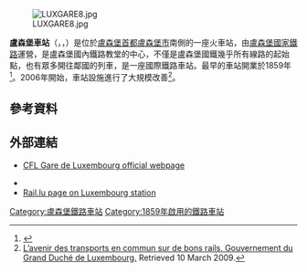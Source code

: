[[File:LUXGARE8.jpg|thumb]]

'''盧森堡車站'''（{{lang-lb|Gare Lëtzebuerg}}，{{lang-fr|Gare de Luxembourg}}，{{lang-de|Bahnhof Luxemburg}}）是位於[[盧森堡|盧森堡]][[首都|首都]][[盧森堡市|盧森堡市]]南側的一座火車站，由[[盧森堡國家鐵路|盧森堡國家鐵路]]運營，是盧森堡國內鐵路教堂的中心，不僅是盧森堡國鐵幾乎所有線路的起始點，也有眾多開往鄰國的列車，是一座國際鐵路車站。最早的車站開業於1859年<ref name="Architectural tour of the railway station district">{{cite web |url=http://www.lcto.lu/pdf/circuit_gare_en.pdf |title=Architectural tour of the railway station district |accessdate=2006-11-19 |date= |year= |month= |format=PDF |publisher=Luxembourg City Tourism Office |archive-date=2008-04-10 |archive-url=https://web.archive.org/web/20080410010838/http://www.lcto.lu/pdf/circuit_gare_en.pdf |dead-url=no }}</ref>。2006年開始，車站設施進行了大規模改善<ref>[http://www.gouvernement.lu/salle_presse/actualite/2009/02-fevrier/17-transport/ L’avenir des transports en commun sur de bons rails. Gouvernement du Grand Duché de Luxembourg.] Retrieved 10 March 2009.</ref>。

== 參考資料 ==
{{Reflist}}

== 外部連結 ==
* {{fr icon}} [https://web.archive.org/web/20130724092142/http://www.cfl.lu/CFLInternet/Espaces/01EspaceVoyageurs/02InfosGare/Luxembourg/GaredeLuxembourg.htm CFL Gare de Luxembourg official webpage]
* {{structurae|id=s0014074|title=Luxembourg Central Station}}
* [http://www.rail.lu/gareluxembourg.html Rail.lu page on Luxembourg station] {{Wayback|url=http://www.rail.lu/gareluxembourg.html |date=20210421082706 }}

[[Category:盧森堡鐵路車站|Category:盧森堡鐵路車站]]
[[Category:1859年啟用的鐵路車站|Category:1859年啟用的鐵路車站]]